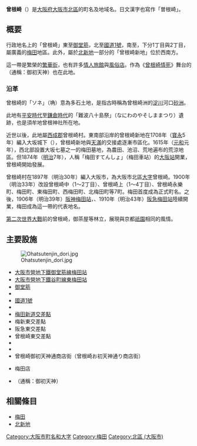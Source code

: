 {{Pathnav|日本|近畿地方|大阪府|大阪市|[[北區_(大阪市)|北區]]|'''曾根崎'''|hide=1|frame=1}}
'''曾根崎'''（{{jpn|j=曾根崎|hg=そねざき}}）是[[大阪府|大阪府]][[大阪市|大阪市]][[北區_(大阪市)|北區]]的町名及地域名。日文漢字也寫作「曽根崎」。

== 概要 ==
行政地名上的「曾根崎」東至[[御堂筋|御堂筋]]，北至[[國道1號_(日本)|國道1號]]，南至{{link-ja|扇町通|扇町通}}，下分1丁目與2丁目，屬廣義的[[梅田|梅田]]地區。此外，屬於[[北新地|北新地]]一部分的「曾根崎新地」位於西南方。

這一帶是繁榮的[[繁華街|繁華街]]，也有許多[[情人旅館|情人旅館]]與[[風俗店|風俗店]]。作為《[[曾根崎情死|曾根崎情死]]》舞台的{{link-ja|露天神社|露天神社}}（通稱：御初天神）也在此地。

=== 沿革 ===
曾根崎的「ソネ」（埆）意為多石土地，是指古時稱為曾根崎洲的[[淀川|淀川]]河口[[砂洲|砂洲]]。

此地有[[平安時代|平安時代]]至[[鎌倉時代|鎌倉時代]]的「難波八十島祭」（なにわのやそしままつり）遺跡，也是須牟地曾根神社所在地。

近世以後，此地屬[[西成郡|西成郡]]曾根崎村。東南部{{link-ja|曾根崎川|曽根崎川}}沿岸的曾根崎新地在1708年（[[寶永|寶永]]5年）編入大坂城下（{{link-ja|大坂三鄉|大坂三郷}}），曾根崎新地與[[天滿|天滿]]的交接處逐漸市區化。1615年（[[元和_(日本)|元和]]元年），西北部設置大坂七墓之一的梅田墓地，為農田、池沼、荒地遍布的荒涼地區。但1874年（[[明治|明治]]7年），人稱「梅田すてんしょ」（梅田車站）的[[大阪站|大阪站]]開業，曾根崎開始發展。

曾根崎村在1897年（明治30年）編入大阪市，為大阪市北區[[大字|大字]]曾根崎。1900年（明治33年）改設曾根崎中（1～2丁目）、曾根崎上（1～4丁目）、曾根崎永樂町、梅田町、東梅田町、西梅田町、北梅田町等7町。梅田首度成為正式町名。之後，1906年（明治39年）[[梅田站#阪神電氣鐵道|阪神梅田站]]，、1910年（明治43年）[[梅田站#阪急電鐵|阪急梅田站]]陸續開業，梅田成為這一帶的代表地名。

[[第二次世界大戰|第二次世界大戰]]前的曾根崎，御茶屋等林立，展現與京都[[祇園|祇園]]相同的風情。

== 主要設施 ==
[[File:Ohatsutenjin_dori.jpg|thumb]]
* [[大阪市營地下鐵御堂筋線|大阪市營地下鐵御堂筋線]][[梅田站|梅田站]]
* [[大阪市營地下鐵谷町線|大阪市營地下鐵谷町線]][[東梅田站|東梅田站]]
* [[御堂筋|御堂筋]]
* {{link-ja|新御堂筋|新御堂筋}}
* [[國道1號_(日本)|國道1號]]
* {{link-ja|扇町通|扇町通}}
* [[梅田新道|梅田新道交差點]]
* 梅新東交差點
* 阪急東交差點
* 曾根崎東交差點
* {{link-ja|大阪府警察|大阪府警察}}{{link-ja|曾根崎警察署|曽根崎警察署}}
* {{link-ja|Whity梅田|ホワイティうめだ}}
* 曾根崎御初天神通商店街（曾根崎お初天神通り商店街）
* {{link-ja|旭屋書店|旭屋書店}}梅田店
* {{link-ja|露天神社|露天神社}}（通稱：御初天神）

== 相關條目 ==
* [[梅田|梅田]]
* [[北新地|北新地]]

{{Coord|34|42|0.979|N|135|30|2.999|E|region:JP_type:city|display=title}}
{{大阪市之地域}}
{{DEFAULTSORT:Sonezaki}}
[[Category:大阪市町名和大字|Category:大阪市町名和大字]]
[[Category:梅田|Category:梅田]]
[[Category:北區_(大阪市)|Category:北區 (大阪市)]]